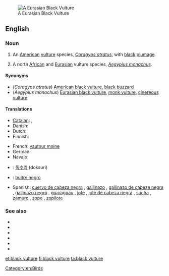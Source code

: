 [[Image:Blackvultsm.JPG|thumb|A Eurasian Black Vulture]]
==English==

===Noun===
{{en-noun|head=[[black]] [[vulture]]}}

# {{context|zoology|lang=en}} An [[American]] [[vulture]] species, ''[[Coragyps atratus]]'', with [[black]] [[plumage]].
# A north [[African]] and [[Eurasian]] vulture species, ''[[Aegypius monachus]]''.

====Synonyms====
* (''Coragyps atratus'') [[American black vulture]], [[black buzzard]]
* (''Aegypius monachus'') [[Eurasian black vulture]], [[monk vulture]], [[cinereous vulture]]

====Translations====
{{trans-top|''Coragyps atratus''}}
* [[Catalan]]: {{t-|ca|zopilot|m}}, {{t-|ca|urubú|m}}
* Danish: {{t-|da|ravnegrib|c}}
* Dutch: {{t-|nl|monniksgier|m}}
* Finnish: {{t+|fi|mustakondori}}
{{trans-mid}}
* French: [[vautour moine]] {{m}}
* German: {{t-|de|Rabengeier|m}}
* Navajo: {{tø|nv|jeeshóóʼ łizhinígíí}}
{{trans-bottom}}

{{trans-see|''Aegypius monachus''|Eurasian black vulture}}

{{checktrans-top}}
* {{ttbc|ko}}: [[독수리]] (doksuri)
{{trans-mid}}
* {{ttbc|es}}: [[buitre negro]] {{m}}
* Spanish: [[cuervo de cabeza negra]] {{m}} {{qualifier|Uruguay}}, [[gallinazo]] {{m}} {{qualifier|Colombia}}, [[gallinazo de cabeza negra]] {{m}} {{qualifier|Ecuador|Peru}}, [[gallinazo negro]] {{m}} {{qualifier|Panama}}, [[guaraguao]] {{m}} {{qualifier|Northeastern Venezuela}}, [[jote]] {{qualifier|Bolivia}}, [[jote de cabeza negra]] {{m}} {{qualifier|Argentina|Chile}}, [[sucha]] {{f}} {{qualifier|Bolivia}}, [[zamuro]] {{m}} {{qualifier|Venezuelan standard usage}}, [[zope]] {{m}} {{qualifier|El Salvador|Guatemala}}, [[zopilote]] {{m}} {{qualifier|Costa Rica|El Salvador|Guatemala|Honduras|Mexico|Nicaragua}}
{{trans-bottom}}

===See also===
* {{pedia|American Black Vulture}}
* {{specieslite|Coragyps atratus}}
* {{commonslite|Coragyps atratus}}
* {{pedia|Eurasian Black Vulture}}
* {{specieslite|Aegypius monachus}}
* {{commonslite|Aegypius monachus}}

[[Category:en:Birds]]

[[et:black vulture]]
[[fi:black vulture]]
[[ta:black vulture]]